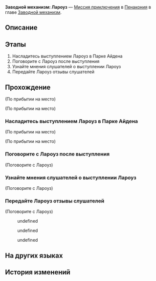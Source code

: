 {{Дополнить|Диалоги.}}
{{Миссия Инфобокс
|id              = 4240312
|Название        = 
|Изображение     = Миссия Освоения Заводной механизм Лароуз.png
|Тип             = Миссия приключения
|События         = 
|Глава           = Заводной механизм
|Условия         = Завершена [[Миссия Освоения]] ''[[Ночь по имени Нежность]]''
|Персонажи       = Лароуз; Первопроходец
|СтартЛокация    = [[Пенакония]] — [[Золотой миг]]
|Локации         = Золотой миг
|Предыдущая      = 
|Следующая       = 
|Награды         = Опыт Освоения*100; Звёздный нефрит*10; Очищенный эфир*3; Часокредиты*180; Кредиты*20 000
}}
'''Заводной механизм: Лароуз''' — [[Миссия приключения]] в [[Пенакония]] в главе [[Заводной механизм]].

==Описание==
{{Описание|<!--официальное описание из Перекрёстка судеб-->}}

==Этапы==
# Насладитесь выступлением Лароуз в Парке Айдена
# Поговорите с Лароуз после выступления
# Узнайте мнения слушателей о выступлении Лароуз
# Передайте Лароуз отзывы слушателей

==Прохождение==
{{Дополнить}}

;(По прибытии на место)

;(По прибытии на место)
<!--Unknown TalkSentence: 413122101-->
<!--Unknown TalkSentence: 413122102-->
{{Диалог Конец}}

===Насладитесь выступлением Лароуз в Парке Айдена===
{{Описание миссии|локация=Золотой миг|Тик-так! Покрутите стрелки... Тик-так!<br />Исследуйте сознание людей, они ждут этого. Помогите им раскрыть свою истинную сущность.}}
{{Диалог Начало}}
;(По прибытии на место)

;(По прибытии на место)
:{{tx}}
:{{tx}}
{{Диалог Конец}}

===Поговорите с Лароуз после выступления===
{{Диалог Начало}}

;(Поговорите с Лароуз)
<!--Unknown TalkSentence: 413120701-->
<!--Unknown TalkSentence: 413120702-->
<!--Unknown TalkSentence: 413120703-->
{{Диалог Конец}}

===Узнайте мнения слушателей о выступлении Лароуз===
{{Диалог Начало}}

;(Поговорите с Лароуз)
<!--Unknown TalkSentence: 413120801-->

<!--Unknown TalkSentence: 413120001-->
{{Диалог Конец}}

===Передайте Лароуз отзывы слушателей===
{{Диалог Начало}}

;(Поговорите с Лароуз)
<!--Unknown TalkSentence: 413121201-->
:{{Диалог|Стрелка}} undefined
:{{Диалог|Стрелка}} undefined
:{{Диалог|Стрелка}} undefined
<!--Unknown TalkSentence: 413121203-->
<!--Unknown TalkSentence: 413121208-->
<!--Unknown TalkSentence: 413121209-->
<!--Unknown TalkSentence: 413121210-->
{{Диалог Конец}}

==На других языках==
{{На других языках
|en   = Clockwork: Larose
|zhs  = 钟表把戏：拉洛丝
|zht  = 鐘錶把戲：拉洛絲
|ja   = クロックトリック：ラローズ
|ko   = 시계 트릭: 라로즈
|es   = Trucorreloj: Larose
|fr   = Pouvoir de la Pendule&nbsp;: Larose
|ru   = Заводной механизм: Лароуз
|th   = กลนาฬิกา: Larose
|vi   = Thủ Thuật Đồng Hồ: Larose
|de   = Uhrwerk: Larose
|id   = Clockwork: Larose
|pt   = Truquelógio: Larose
}}

==История изменений==
{{История изменений|2.7}}
